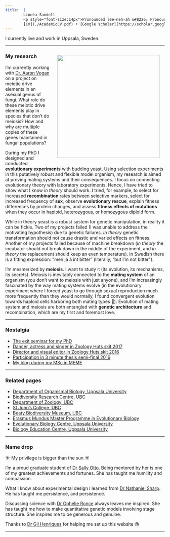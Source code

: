 ```yaml
---
title:  |
        Linnéa Sandell
        <p style="font-size:14px">Pronounced lee-neh-ah &#8226; Pronouns: *she/her/hers*</p> 
        [CV](./AcademicCV.pdf) • [Google scholar](https://scholar.google.ca/citations?user=-5nU8P0AAAAJ&hl=en) • [Email](mailto:sandell@zoology.ubc.ca) • [OrcID](https://orcid.org/0000-0002-1716-9801) • [Twitter](https://twitter.com/nea_borealis)
---
```


I currently live and work in Uppsala, Sweden.

<hr />
<img align="right" width="325" style="padding: 15px" src="./DSC01550.jpeg">

<h3>My research</h3>
I'm currently working with [Dr. Aaron Vogan](https://www.iob.uu.se/research/systematic-biology/aaron-vogan/) on a project on meiotic drive elements in an asexual genus of fungi. What role do these meiotic drive elements play in species that don't do meiosis? How and why are multiple copies of these genes maintained in fungal populations?

During my PhD I designed and conducted **evolutionary experiments** with budding yeast. Using selection experiments in this putatively robust and flexible model organism, my research is aimed at proving mating systems and their consequences. I focus on connecting evolutionary theory with laboratory experiments. Hence, I have tried to show what I know _in theory_ should work. I tried, for example, to select for increased **recombination** rates between selective markers, select for increased frequency of **sex**, observe **evolutionary rescue**, explain fitness differences by protein changes, and assess **fitness effects of mutations** when they occur in haploid, heterozygous, or homozygous diploid form. 

While in theory yeast is a robust system for genetic manipulation, in reality it can be fickle. Two of my projects failed (I was unable to address the motivating hypothesis) due to genetic failures. _In theory_ genetic transformation should not cause drastic and varied effects on fitness. Another of my projects failed because of machine breakdown (_in theory_ the incubator should not break down in the middle of the experiment, and _in theory_ the replacement should keep an even temperature). In Swedish there is a fitting expression: "men ja ä int bitter" (literally, "but I'm not bitter").

I'm mesmerized by **meiosis**. I want to study it (its evolution, its mechanisms, its secrets). Meiosis is inevitably connected to the **mating system** of an organism (you don't want to meiosis with just anyone), and I'm increasingly fascinated by the way mating systems evolve (in the evolutionary experiment where I forced yeast to go through sexual reproduction much more frequently than they would normally, I found convergent evolution towards haploid cells harboring both mating types 🤯). Evolution of mating system and meiosis are both entangled with **genetic architecture** and recombination, which are my first and foremost love.

<hr />


<h3>Nostalgia</h3>
<ul>
  <li><a href=https://drive.google.com/file/d/1bfeph9Vsfob3oyHQyzOSZzMTLBVRutjN/view?usp=sharing">The exit seminar for my PhD</a></li>
 	<li><a href="https://www.youtube.com/watch?v=A3qxCGW4A8w">Dancer, actress and singer in Zoology Huts skit 2017</a></li>
 	<li><a href="https://youtu.be/ax2B198zkmA">Director and visual editor in Zoology Huts skit 2016</a></li>
 	<li><a href="https://www.youtube.com/watch?v=3JJ_hjpWK-0&amp;list=PL8JAfS6VQqkz3ju8IRsvZoQWFOTV42KF-&amp;index=3">Participation in 3 minute thesis semi-final 2016</a></li>
 	<li><a href="https://memebloggen.wordpress.com">My blog during my MSc in MEME</a></li>
</ul>
<hr />

<h3>Related pages</h3>
<ul>
  <li><a href="https://www.iob.uu.se/?languageId=1">Department of Organismal Biology, Uppsala University</a></li>
 	<li><a href="http://www.biodiversity.ubc.ca">Biodiversity Research Centre, UBC</a></li>
 	<li><a href="http://www.zoology.ubc.ca">Department of Zoology, UBC</a></li>
 	<li><a href="http://stjohns.ubc.ca">St John's College, UBC</a></li>
 	<li><a href="http://beatymuseum.ubc.ca">Beaty Biodiversity Museum, UBC</a></li>
 	<li><a href="http://www.evobio.eu">Erasmus Mundus Master Programme in Evolutionary Biology</a></li>
 	<li><a href="http://EBC uppsala">Evolutionary Biology Centre, Uppsala University</a></li>
 	<li><a href="http://ibg.uu.se/?languageId=1">Biology Education Centre, Uppsala University</a></li>
</ul>

<hr />

<h3>Name drop</h3>

☀️ My privilege is bigger than the sun ☀️

I'm a proud graduate student of [Dr Sally Otto](https://www.zoology.ubc.ca/~otto/). Being mentored by her is one of my greatest achievements and fortunes. She has taught me humility and compassion.

What I know about experimental design I learned from [Dr Nathaniel Sharp](https://genetics.wisc.edu/staff/sharp-nathaniel/). He has taught me persistence, and persistence.

Discussing science with [Dr Ophélie Ronce](http://www.isem.univ-montp2.fr/en/personnel/teams/metapopulation/ronce-ophelie.index/) always leaves me inspired. She has taught me how to make quantitative genetic models involving stage structure. She inspires me to be generous and genuine.

Thanks to [Dr Gil Henriques](https://gilhenriques.github.io) for helping me set up this website 😘

<hr />
